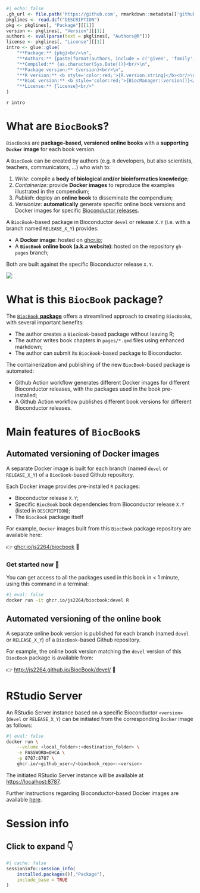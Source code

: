 ```r
#| echo: false
.gh_url <- file.path('https://github.com', rmarkdown::metadata[['github-repo']])
pkglines <- read.dcf("DESCRIPTION")
pkg <- pkglines[, "Package"][[1]]
version <- pkglines[, "Version"][[1]]
authors <- eval(parse(text = pkglines[, "Authors@R"]))
license <- pkglines[, "License"][[1]]
intro <- glue::glue(
    "**Package:** {pkg}<br/>\n", 
    "**Authors:** {paste(format(authors, include = c('given', 'family', 'role')), collapse = ', ')}<br/>\n", 
    "**Compiled:** {as.character(Sys.Date())}<br/>\n", 
    "**Package version:** {version}<br/>\n", 
    "**R version:** <b style='color:red;'>{R.version.string}</b><br/>\n", 
    "**BioC version:** <b style='color:red;'>{BiocManager::version()}</b><br/>\n", 
    "**License:** {license}<br/>"
)
```

`r intro`

# What are `BiocBook`s? {-}

`BiocBook`s are **package-based, versioned online books** with a **supporting
`Docker` image** for each book version. 

A `BiocBook` can be created by authors (e.g. `R` developers, but also scientists, teachers, communicators, ...) who wish to: 

1. *Write*: compile a **body of biological and/or bioinformatics knowledge**;
2. *Containerize*: provide **Docker images** to reproduce the examples illustrated in the compendium;
3. *Publish*: deploy an **online book** to disseminate the compendium; 
4. *Versionize*: **automatically** generate specific online book versions and Docker images for specific [Bioconductor releases](https://contributions.bioconductor.org/use-devel.html). 

::: {.callout-tip icon='true'}

A `BiocBook`-based package in Bioconductor `devel` or release `X.Y` (i.e. with a branch named `RELEASE_X_Y`) provides: 

- A **Docker image**: hosted on [ghcr.io](https://github.com/features/packages);
- A **`BiocBook` online book (a.k.a website)**: hosted on the repository `gh-pages` branch;

Both are built against the specific Bioconductor release `X.Y`.

:::

![](inst/img/workflow.png)

# What is this `BiocBook` package? {-}

The [`BiocBook` **package**](https://github.com/js2264/BiocBook) 
offers a streamlined approach to creating `BiocBook`s, 
with several important benefits: 

- The author creates a `BiocBook`-based package without leaving R;
- The author writes book chapters in `pages/*.qmd` files using enhanced markdown; 
- The author can submit its `BiocBook`-based package to Bioconductor.

The containerization and publishing of the new `BiocBook`-based package is automated:

- Github Action workflow generates different Docker images for different Bioconductor releases, with the packages used in the book pre-installed;
- A Github Action workflow publishes different book versions for different Bioconductor releases.

# Main features of `BiocBook`s {-}

## Automated versioning of Docker images {-}

A separate Docker image is built for each branch (named `devel` or `RELEASE_X_Y`) 
of a `BiocBook`-based Github repository.  

Each Docker image provides pre-installed `R` packages: 

- Bioconductor release `X.Y`;
- Specific `BiocBook` book dependencies from Bioconductor release `X.Y` (listed in `DESCRIPTION`);
- The `BiocBook` package itself

For example, `Docker` images built from this `BiocBook` package repository are available here: 

👉 [ghcr.io/js2264/biocbook](https://ghcr.io/js2264/biocbook) 🐳

::: {.callout-tip icon='true'}

### Get started now 🎉

You can get access to all the packages used in this book in < 1 minute, 
using this command in a terminal: 

```sh
#| eval: false
docker run -it ghcr.io/js2264/biocbook:devel R
```

:::

## Automated versioning of the online book {-}

A separate online book version is published for each branch (named `devel` or `RELEASE_X_Y`) of a `BiocBook`-based Github repository.  

For example, the online book version matching the `devel` version of this `BiocBook` package is available from: 

👉 [http://js2264.github.io/BiocBook/devel/](http://js2264.github.io/BiocBook/devel/) 📘

# RStudio Server {-}

An RStudio Server instance based on a specific Bioconductor `<version>` (`devel` or `RELEASE_X_Y`) 
can be initiated from the corresponding `Docker` image as follows: 

```sh
#| eval: false
docker run \
    --volume <local_folder>:<destination_folder> \
    -e PASSWORD=OHCA \
    -p 8787:8787 \
    ghcr.io/<github_user>/<biocbook_repo>:<version>
```

The initiated RStudio Server instance will be available at 
[https://localhost:8787](https://localhost:8787).

Further instructions regarding Bioconductor-based Docker images are 
available [here](https://bioconductor.org/help/docker/). 

# Session info {-}

::: {.callout-note collapse="true"}

## Click to expand 👇

```r
#| cache: false
sessioninfo::session_info(
    installed.packages()[,"Package"], 
    include_base = TRUE
)
```

:::
